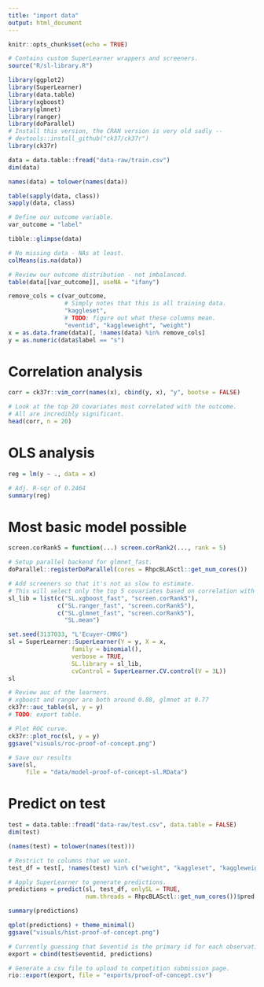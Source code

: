 ```yaml
---
title: "import data"
output: html_document
---
```


```r
knitr::opts_chunk$set(echo = TRUE)

# Contains custom SuperLearner wrappers and screeners.
source("R/sl-library.R")

library(ggplot2)
library(SuperLearner)
library(data.table)
library(xgboost)
library(glmnet)
library(ranger)
library(doParallel)
# Install this version, the CRAN version is very old sadly --
# devtools::install_github("ck37/ck37r")
library(ck37r)
```

```r

data = data.table::fread("data-raw/train.csv")
dim(data)

names(data) = tolower(names(data))

table(sapply(data, class))
sapply(data, class)

# Define our outcome variable.
var_outcome = "label"

tibble::glimpse(data)

# No missing data - NAs at least.
colMeans(is.na(data))

# Review our outcome distribution - not imbalanced.
table(data[[var_outcome]], useNA = "ifany")
```

```r
remove_cols = c(var_outcome,
                # Simply notes that this is all training data.
                "kaggleset",
                # TODO: figure out what these columns mean.
                "eventid", "kaggleweight", "weight")
x = as.data.frame(data)[, !names(data) %in% remove_cols]
y = as.numeric(data$label == "s")
```

# Correlation analysis

```r
corr = ck37r::vim_corr(names(x), cbind(y, x), "y", bootse = FALSE)

# Look at the top 20 covariates most correlated with the outcome.
# All are incredibly significant.
head(corr, n = 20)
```

# OLS analysis

```r
reg = lm(y ~ ., data = x)

# Adj. R-sqr of 0.2464
summary(reg)
```

# Most basic model possible

```r

screen.corRank5 = function(...) screen.corRank2(..., rank = 5)

# Setup parallel backend for glmnet_fast.
doParallel::registerDoParallel(cores = RhpcBLASctl::get_num_cores())

# Add screeners so that it's not as slow to estimate.
# This will select only the top 5 covariates based on correlation with the outcome.
sl_lib = list(c("SL.xgboost_fast", "screen.corRank5"),
              c("SL.ranger_fast", "screen.corRank5"),
              c("SL.glmnet_fast", "screen.corRank5"),
                "SL.mean")

set.seed(3137033, "L'Ecuyer-CMRG")
sl = SuperLearner::SuperLearner(Y = y, X = x,
                  family = binomial(),
                  verbose = TRUE,
                  SL.library = sl_lib,
                  cvControl = SuperLearner.CV.control(V = 3L))
sl

# Review auc of the learners.
# xgboost and ranger are both around 0.88, glmnet at 0.77
ck37r::auc_table(sl, y = y)
# TODO: export table.

# Plot ROC curve.
ck37r::plot_roc(sl, y = y)
ggsave("visuals/roc-proof-of-concept.png")

# Save our results
save(sl,
     file = "data/model-proof-of-concept-sl.RData")
```

# Predict on test

```r
test = data.table::fread("data-raw/test.csv", data.table = FALSE)
dim(test)

(names(test) = tolower(names(test)))

# Restrict to columns that we want.
test_df = test[, !names(test) %in% c("weight", "kaggleset", "kaggleweight", "eventid")]

# Apply SuperLearner to generate predictions.
predictions = predict(sl, test_df, onlySL = TRUE,
                      num.threads = RhpcBLASctl::get_num_cores())$pred

summary(predictions)

qplot(predictions) + theme_minimal()
ggsave("visuals/hist-proof-of-concept.png")

# Currently guessing that $eventid is the primary id for each observation.
export = cbind(test$eventid, predictions)

# Generate a csv file to upload to competition submission page.
rio::export(export, file = "exports/proof-of-concept.csv")

```
